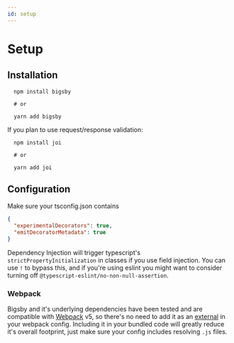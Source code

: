 ```yaml
---
id: setup
---
```


# Setup

## Installation

```shell
  npm install bigsby

  # or

  yarn add bigsby
```

If you plan to use request/response validation:

```shell
  npm install joi

  # or

  yarn add joi
```

## Configuration

Make sure your tsconfig.json contains

```json
{
  "experimentalDecorators": true,
  "emitDecoratorMetadata": true
}
```

Dependency Injection will trigger typescript's `strictPropertyInitialization` in classes if you use field injection.
You can use `!` to bypass this, and if you're using eslint you might want to consider turning off
`@typescript-eslint/no-non-null-assertion`.

### Webpack

Bigsby and it's underlying dependencies have been tested and are compatible with [Webpack](https://webpack.js.org/)
v5, so there's no need to add it as an [external](https://webpack.js.org/configuration/externals/) in your webpack
config. Including it in your bundled code will greatly reduce it's overall footprint, just make sure your config
includes resolving `.js` files.
